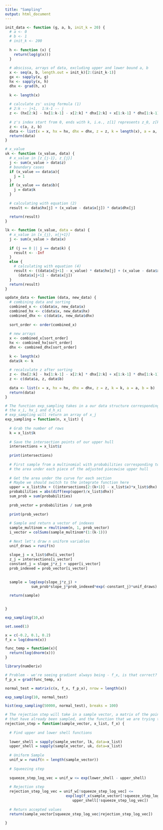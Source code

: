 ```yaml
---
title: "Sampling"
output: html_document
---
```


```r
init_data <- function (g, a, b, init_k = 20) {
  # a <- 0
  # b <- 1
  # init_k <- 200
  
  h <- function (x) {
    return(log(g(x)))
  }
  
  # abscissa, arrays of data, excluding upper and lower bound a, b
  x <- seq(a, b, length.out = init_k)[2:(init_k-1)]
  gx <- sapply(x, g)
  hx <- sapply(x, h)
  dhx <- grad(h, x)
  
  k <- length(x)
  
  # calculate zs' using formula (1)
  # 2:k -- j+1,  1:k-1 -- j
  z <- (hx[2:k] - hx[1:k-1] - x[2:k] * dhx[2:k] + x[1:k-1] * dhx[1:k-1]) / (dhx[1:k-1] - dhx[2:k])
    
  # z's index start from 0, ends with k, i.e., z[1] represents z_0, z[k+1] represents z_k
  z <- c(a, z, b)
  data <- list(x = x, hx = hx, dhx = dhx, z = z, k = length(x), a = a, b = b)
  return(data) 
}

# x_value
uk <- function (x_value, data) {
  # x_value in [z_{j-1}, z_{j}]
  j <- sum(x_value > data$z) 
  # boundary cases
  if (x_value == data$a){
    j = 1
  }
  if (x_value == data$b){
    j = data$k
  }
  
  # calculating with equation (2)
  result <- data$hx[j] + (x_value - data$x[j]) * data$dhx[j]
  
  return(result)
}

lk <- function (x_value, data = data) {
  # x_value in [x_{j}, x{j+1}]
  j <- sum(x_value > data$x)
  
  if (j == 0 || j == data$k) {
    result <- -Inf
  }
  else {
    # calculating with equation (4)
    result <- ((data$x[j+1] - x_value) * data$hx[j] + (x_value - data$x[j]) * data$hx[j+1] )/
      (data$x[j+1] - data$x[j])
  }
  return(result)
}

update_data <- function (data, new_data) {
  # combining data and sorting
  combined_x <- c(data$x, new_data$x)
  combined_hx <- c(data$x, new_data$hx)
  combined_dhx <- c(data$x, new_data$dhx)
  
  sort_order <- order(combined_x)
  
  # new arrays
  x <- combined_x[sort_order]
  hx <- combined_hx[sort_order]
  dhx <- combined_dhx[sort_order]
  
  k <- length(x)
  data$k <- k
  
  # recalculate z after sorting
  z <- (hx[2:k] - hx[1:k-1] - x[2:k] * dhx[2:k] + x[1:k-1] * dhx[1:k-1]) / (dhx[1:k-1] - dhx[2:k])
  z <- c(data$a, z, data$b)
  
  data <- list(x = x, hx = hx, dhx = dhx, z = z, k = k, a = a, b = b)
  return(data)
}
```


```r

# The function exp_sampling takes in a our data structure corresponding to 
# the x_i, hx_i and d_h_xi
# exp_sampling will return an array of x_j
exp_sampling = function(n, x_list) {
  
  # Grab the number of rows
  k = x_list$k
  
  # Save the intersection points of our upper hull
  intersections = x_list$z
  
  print(intersections)
  
  # First sample from a multinomial with probabilities corresponding to 
  # the area under each piece of the adjusted piecewise upper hull
  
  # Get the area under the curve for each section
  # Maybe we should switch to the integrate function here
  upper = x_list$hx + ((intersections[2:(k+1)] - x_list$x)*x_list$dhx)
  probabilities = abs(diff(exp(upper)/x_list$dhx))
  sum_prob = sum(probabilities)
  
  prob_vector = probabilities / sum_prob
  
  print(prob_vector)
  
  # Sample and return a vector of indexes
  sample_multinom = rmultinom(n, 1, prob_vector)
  i_vector = colSums(sample_multinom*(1:(k-1)))
  
  # Next let's draw n uniform variables
  unif_draws = runif(n)
  
  slope_j = x_list$dhx[i_vector]
  z_j = intersections[i_vector]
  constant_j = slope_j*z_j + upper[i_vector]
  prob_indexed = prob_vector[i_vector]
  
  
  sample = log(exp(slope_j*z_j) + 
            sum_prob*slope_j*prob_indexed*exp(-constant_j)*unif_draws) / slope_j
  
  return(sample)

  
}
```

```r
exp_sampling(10,x)
```


```r
set.seed(1)

x = c(-0.2, 0.1, 0.2)
f_x = log(dnorm(x))

func_temp = function(x){
  return(log(dnorm(x)))
}

library(numDeriv)

# Problem - we're seeing gradient always being - f_x, is that correct?
f_p_x = grad(func_temp, x)

normal_test = matrix(c(x, f_x, f_p_x), nrow = length(x))
```

```r
exp_sampling(10, normal_test)
```


```r
hist(exp_sampling(50000, normal_test), breaks = 100)
```


```r

# The rejection step will take in a sample vector, a matrix of the points 
# that have already been sampled, and the function that we are trying to sample
rejection_step = function(sample_vector, x_list, f_x) {
  
  # Find upper and lower shell functions
  
  lower_shell = sapply(sample_vector, lk, data=x_list)
  upper_shell = sapply(sample_vector, uk, data=x_list)
  
  # Uniform Sample
  unif_w = runif(n = length(sample_vector))
  
  # Squeezing step
  
  squeeze_step_log_vec = unif_w <= exp(lower_shell - upper_shell)
  
  # Rejection step
  rejection_step_log_vec = unif_w[!squeeze_step_log_vec] <= 
                            exp(log(f_x(sample_vector[!squeeze_step_log_vec])) - 
                               upper_shell[!squeeze_step_log_vec])
  
  # Return accepted values
  return(sample_vector[squeeze_step_log_vec|rejection_step_log_vec])
  
}

```
















